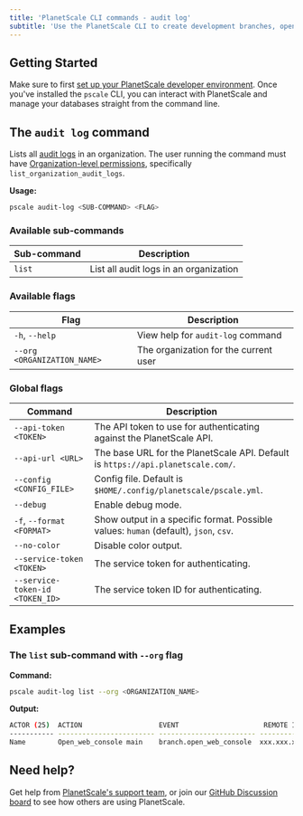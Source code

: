 ```yaml
---
title: 'PlanetScale CLI commands - audit log'
subtitle: 'Use the PlanetScale CLI to create development branches, open deploy requests, and make non-blocking schema changes directly from your terminal.'
---
```


## Getting Started

Make sure to first [set up your PlanetScale developer environment](/concepts/planetscale-environment-setup). Once you've installed the `pscale` CLI, you can interact with PlanetScale and manage your databases straight from the command line.

## The `audit log` command

Lists all [audit logs](/concepts/audit-log) in an organization. The user running the command must have [Organization-level permissions](/concepts/access-control), specifically `list_organization_audit_logs`.

**Usage:**

```bash
pscale audit-log <SUB-COMMAND> <FLAG>
```

### Available sub-commands

| **Sub-command** | **Description**        |
| -------- | ------------------------------------ |
| `list` | List all audit logs in an organization |

### Available flags

| **Flag** | **Description**        |
| -------- | --------------------------------------- |
| `-h`, `--help` | View help for `audit-log` command |
| `--org <ORGANIZATION_NAME>` | The organization for the current user |

### Global flags

| **Command** | **Description**        |
| -------- | --------------------------------------- |
| `--api-token <TOKEN>` | The API token to use for authenticating against the PlanetScale API. |
| `--api-url <URL>` | The base URL for the PlanetScale API. Default is `https://api.planetscale.com/`. |
| `--config <CONFIG_FILE>` | Config file. Default is `$HOME/.config/planetscale/pscale.yml`. |
| `--debug` | Enable debug mode. |
| `-f`, `--format <FORMAT>` | Show output in a specific format. Possible values: `human` (default), `json`, `csv`. |
| `--no-color` | Disable color output. |
| `--service-token <TOKEN>` | The service token for authenticating. |
| `--service-token-id <TOKEN_ID>` | The service token ID for authenticating. |

## Examples

### The `list` sub-command with `--org` flag

**Command:**

```bash
pscale audit-log list --org <ORGANIZATION_NAME>
```

**Output:**

```bash
ACTOR (25)  ACTION                   EVENT                     REMOTE IP      LOCATION         CREATED AT
----------- ------------------------ ------------------------ --------------- ---------------- ------------
Name        Open_web_console main    branch.open_web_console  xxx.xxx.xxx.x   Los Angeles, CA  1 day ago
```

## Need help?

Get help from [PlanetScale's support team](https://www.planetscale.com/support), or join our [GitHub Discussion board](https://github.com/planetscale/beta/discussions) to see how others are using PlanetScale.
